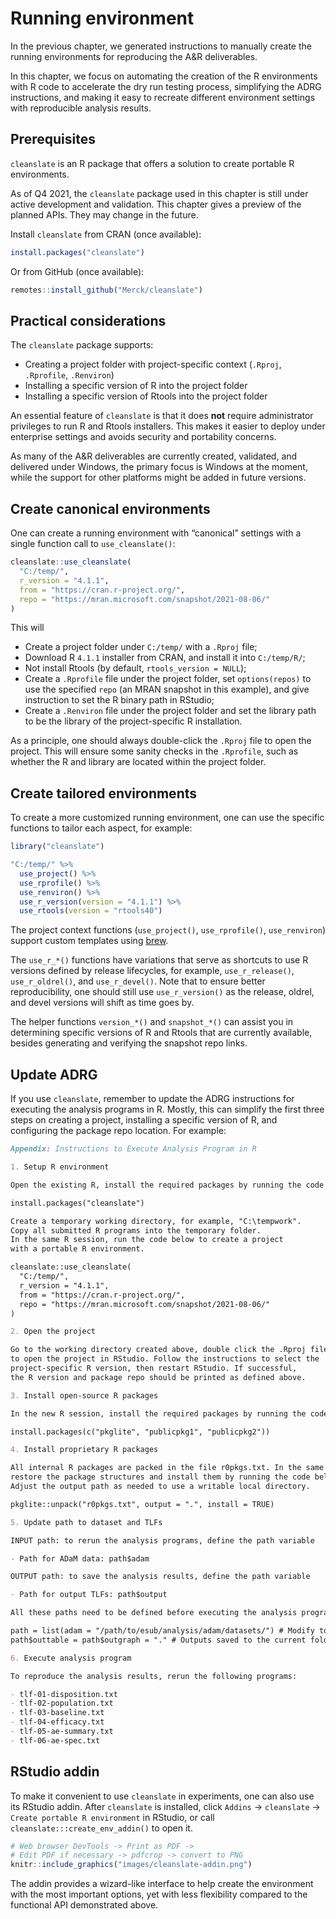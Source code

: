 # Running environment {#running-environment}

In the previous chapter, we generated instructions to manually
create the running environments for reproducing the A&R deliverables.

In this chapter, we focus on automating the creation of
the R environments with R code to accelerate the dry run testing process,
simplifying the ADRG instructions, and making it easy to recreate
different environment settings with reproducible analysis results.

## Prerequisites

`cleanslate` is an R package that offers a solution to
create portable R environments.

::: {.rmdnote data-latex=""}
As of Q4 2021, the `cleanslate` package used in this chapter
is still under active development and validation.
This chapter gives a preview of the planned APIs.
They may change in the future.
:::

Install `cleanslate` from CRAN (once available):

```r
install.packages("cleanslate")
```

Or from GitHub (once available):

```r
remotes::install_github("Merck/cleanslate")
```

## Practical considerations

The `cleanslate` package supports:

- Creating a project folder with project-specific context
  (`.Rproj`, `.Rprofile`, `.Renviron`)
- Installing a specific version of R into the project folder
- Installing a specific version of Rtools into the project folder

An essential feature of `cleanslate` is that it does **not** require
administrator privileges to run R and Rtools installers.
This makes it easier to deploy under enterprise settings
and avoids security and portability concerns.

As many of the A&R deliverables are currently created, validated, and delivered
under Windows, the primary focus is Windows at the moment,
while the support for other platforms might be added in future versions.

## Create canonical environments

One can create a running environment with "canonical" settings with a
single function call to `use_cleanslate()`:

```r
cleanslate::use_cleanslate(
  "C:/temp/",
  r_version = "4.1.1",
  from = "https://cran.r-project.org/",
  repo = "https://mran.microsoft.com/snapshot/2021-08-06/"
)
```

This will

- Create a project folder under `C:/temp/` with a `.Rproj` file;
- Download R `4.1.1` installer from CRAN, and install it into `C:/temp/R/`;
- Not install Rtools (by default, `rtools_version = NULL`);
- Create a `.Rprofile` file under the project folder, set `options(repos)`
  to use the specified `repo` (an MRAN snapshot in this example),
  and give instruction to set the R binary path in RStudio;
- Create a `.Renviron` file under the project folder and set the
  library path to be the library of the project-specific R installation.

As a principle, one should always double-click the `.Rproj` file to
open the project.
This will ensure some sanity checks in the `.Rprofile`, such as whether the
R and library are located within the project folder.

## Create tailored environments

To create a more customized running environment, one can use the specific
functions to tailor each aspect, for example:

```r
library("cleanslate")

"C:/temp/" %>%
  use_project() %>%
  use_rprofile() %>%
  use_renviron() %>%
  use_r_version(version = "4.1.1") %>%
  use_rtools(version = "rtools40")
```

The project context functions
(`use_project()`, `use_rprofile()`, `use_renviron`) support custom templates
using [brew](https://cran.r-project.org/package=brew).

The `use_r_*()` functions have variations that serve as shortcuts
to use R versions defined by release lifecycles, for example,
`use_r_release()`, `use_r_oldrel()`, and `use_r_devel()`.
Note that to ensure better reproducibility, one should still use
`use_r_version()` as the release, oldrel, and devel versions will
shift as time goes by.

The helper functions `version_*()` and `snapshot_*()` can assist you
in determining specific versions of R and Rtools that are currently available,
besides generating and verifying the snapshot repo links.

## Update ADRG

If you use `cleanslate`, remember to update the ADRG instructions for
executing the analysis programs in R. Mostly, this can simplify
the first three steps on creating a project, installing a specific
version of R, and configuring the package repo location.
For example:

```markdown
Appendix: Instructions to Execute Analysis Program in R

1. Setup R environment

Open the existing R, install the required packages by running the code below.

install.packages("cleanslate")

Create a temporary working directory, for example, "C:\tempwork".
Copy all submitted R programs into the temporary folder.
In the same R session, run the code below to create a project
with a portable R environment.

cleanslate::use_cleanslate(
  "C:/temp/",
  r_version = "4.1.1",
  from = "https://cran.r-project.org/",
  repo = "https://mran.microsoft.com/snapshot/2021-08-06/"
)

2. Open the project

Go to the working directory created above, double click the .Rproj file
to open the project in RStudio. Follow the instructions to select the
project-specific R version, then restart RStudio. If successful,
the R version and package repo should be printed as defined above.

3. Install open-source R packages

In the new R session, install the required packages by running the code below.

install.packages(c("pkglite", "publicpkg1", "publicpkg2"))

4. Install proprietary R packages

All internal R packages are packed in the file r0pkgs.txt. In the same R session,
restore the package structures and install them by running the code below.
Adjust the output path as needed to use a writable local directory.

pkglite::unpack("r0pkgs.txt", output = ".", install = TRUE)

5. Update path to dataset and TLFs

INPUT path: to rerun the analysis programs, define the path variable

- Path for ADaM data: path$adam

OUTPUT path: to save the analysis results, define the path variable

- Path for output TLFs: path$output

All these paths need to be defined before executing the analysis program. For example:

path = list(adam = "/path/to/esub/analysis/adam/datasets/") # Modify to use actual location
path$outtable = path$outgraph = "." # Outputs saved to the current folder

6. Execute analysis program

To reproduce the analysis results, rerun the following programs:

- tlf-01-disposition.txt
- tlf-02-population.txt
- tlf-03-baseline.txt
- tlf-04-efficacy.txt
- tlf-05-ae-summary.txt
- tlf-06-ae-spec.txt
```

## RStudio addin

To make it convenient to use `cleanslate` in experiments,
one can also use its RStudio addin. After `cleanslate`
is installed, click `Addins` -> `cleanslate` -> `Create portable R environment`
in RStudio, or call `cleanslate:::create_env_addin()` to open it.

```r
# Web browser DevTools -> Print as PDF ->
# Edit PDF if necessary -> pdfcrop -> convert to PNG
knitr::include_graphics("images/cleanslate-addin.png")
```

The addin provides a wizard-like interface to help create the environment
with the most important options, yet with less flexibility compared
to the functional API demonstrated above.

